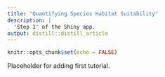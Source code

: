 ```yaml
---
title: "Quantifying Species Habitat Suitability"
description: |
  'Step 1' of the Shiny app.
output: distill::distill_article
---
```


```r
knitr::opts_chunk$set(echo = FALSE)
```

Placeholder for adding first tutorial.





